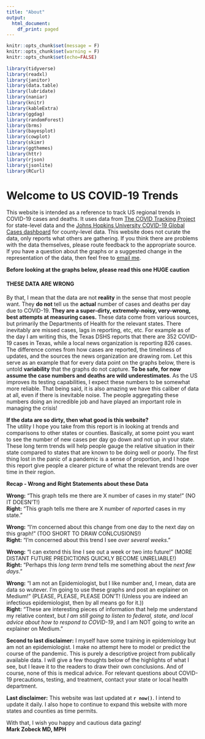 ```yaml
---
title: "About"
output:
  html_document:
    df_print: paged
---
```


```r
knitr::opts_chunk$set(message = F)
knitr::opts_chunk$set(warning = F)
knitr::opts_chunk$set(echo=FALSE) 
 
library(tidyverse)
library(readxl)
library(janitor)
library(data.table)
library(lubridate)
library(naniar)
library(knitr)
library(kableExtra)
library(ggdag)
library(randomForest)
library(brms)
library(bayesplot)
library(cowplot)
library(skimr)
library(ggthemes)
library(httr)
library(rjson)
library(jsonlite)
library(RCurl)
```

# **Welcome to US COVID-19 Trends** 
This website is intended as a reference to track US regional trends in COVID-19 cases and deaths. It uses data from [The COVID Tracking Project](https://covidtracking.com/) for state-level data and the [Johns Hopkins University COVID-19 Global Cases dashboard](https://gisanddata.maps.arcgis.com/apps/opsdashboard/index.html#/bda7594740fd40299423467b48e9ecf6) for county-level data. This website does not curate the data, only reports what others are gathering. If you think there are problems with the data themselves, please route feedback to the appropriate source. If you have a question about the graphs or a suggested change in the representation of the data, then feel free to [email me](mailto: mark.zobeck@ghccpod.com). 

**Before looking at the graphs below, please read this one HUGE caution**  

#### **THESE DATA ARE WRONG**  
By that, I mean that the data are not **reality** in the sense that most people want. They **do not** tell us the **actual** number of cases and deaths per day due to COVID-19. **They are a super-dirty, extremely-noisy, very-wrong, best attempts at measuring cases.** These data come from various sources, but primarily the Departments of Health for the relevant states. There inevitably are missed cases, lags in reporting, etc, etc. For example as of the day I am writing this, the Texas DSHS reports that there are 352 COVID-19 cases in Texas, while a local news organization is reporting 826 cases. The difference comes from how cases are reported, the timeliness of updates, and the sources the news organization are drawing rom. Let this serve as an example that for every data point on the graphs below, there is untold **variability** that the graphs do not capture. **To be safe, for now assume the case numbers and deaths are wild underestimates**. As the US improves its testing capabilities, I expect these numbers to be somewhat more reliable. That being said, it is also amazing we have this caliber of data at all, even if there is inevitable noise. The people aggregating these numbers doing an incredible job and have played an important role in managing the crisis! 

**If the data are so dirty, then what good is this website?**  
The utility I hope you take from this report is in looking at trends and comparisons to other states or counties. Basically, at some point you want to see the number of new cases per day go down and not up in your state. These long term trends will help people gauge the relative situation in their state compared to states that are known to be doing well or poorly. The first thing lost in the panic of a pandemic is a sense of proportion, and I hope this report give people a clearer picture of what the relevant trends are over time in their region. 

**Recap - Wrong and Right Statements about these Data**

**Wrong:** "This graph tells me there are X number of cases in my state!" (NO IT DOESN'T!)  
**Right:**  "This graph tells me there are X number of *reported* cases in my state."   

**Wrong:** "I'm concerned about this change from one day to the next day on this graph!" (TOO SHORT TO DRAW CONLCUSIONS!)  
**Right:** "I'm concerned about this trend I see *over several weeks*."  

**Wrong:** "I can extend this line I see out a week or two into future!" (MORE DISTANT FUTURE PREDICTIONS QUICKLY BECOME UNRELIABLE!)  
**Right:** "Perhaps this *long term trend* tells me something about the *next few days*."  

**Wrong:** "I am not an Epidemiologist, but I like number and, I mean, data are data so wutever. I'm going to use these graphs and post an explainer on Medium!" (PLEASE, PLEASE, PLEASE DON'T! (Unless you are indeed an infectious epidemiologist, then by all means go for it.))    
**Right:** "These are interesting pieces of information that help me understand my relative context, but *I am still going to listen to federal, state, and local advice about how to respond to COVID-19*, and I am NOT going to write an explainer on Medium."    

**Second to last disclaimer:** I myself have some training in epidemiology but am not an epidemiologist. I make no attempt here to model or predict the course of the pandemic. This is purely a descriptive project from publically available data. I will give a few thoughts below of the highlights of what I see, but I leave it to the readers to draw their own conclusions. And of course, none of this is medical advice. For relevant questions about COVID-19 precautions, testing, and treatment, contact your state or local health department. 

**Last disclaimer:** This website was last updated at **`r now()`**. I intend to update it daily. I also hope to continue to expand this website with more states and counties as time permits.

With that, I wish you happy and cautious data gazing!  
**Mark Zobeck MD, MPH**
